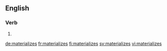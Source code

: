 ==English==

===Verb===
{{head|en}}

# {{en-third-person singular of|materialize}}

[[de:materializes]]
[[fr:materializes]]
[[fi:materializes]]
[[sv:materializes]]
[[vi:materializes]]